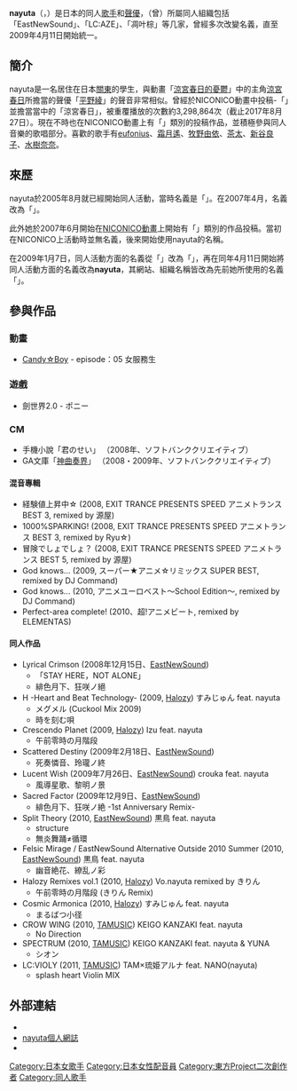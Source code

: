 {{blpunsourced|time=2020-01-05T06:17:38+00:00}}
{{lowercase}}
'''nayuta'''（{{lang-ja|なゆた}}，{{bd||9月27日|||}}）是日本的同人[[歌手|歌手]]和[[聲優|聲優]]，（曾）所屬同人組織包括「EastNewSound」、「LC:AZE」、「凋叶棕」等几家，曾經多次改變名義，直至2009年4月11日開始統一。

== 簡介 ==
nayuta是一名居住在日本[[关东地方|關東]]的學生，與動畫「[[涼宮春日的憂鬱|涼宮春日的憂鬱]]」中的主角[[涼宮春日|涼宮春日]]所擔當的聲優「[[平野綾|平野綾]]」的聲音非常相似。曾經於NICONICO動畫中投稿-「{{lang|ja|組曲『涼宮ハルヒの憂鬱』}}」並擔當當中的「涼宮春日」，被重覆播放的次數約3,298,864次（截止2017年8月27日）。現在不時也在NICONICO動畫上有「{{lang|ja|歌ってみた}}」類別的投稿作品，並積極參與同人音樂的歌唱部分。喜歡的歌手有[[eufonius|eufonius]]、[[霜月遙|霜月遙]]、[[牧野由依|牧野由依]]、[[茶太|茶太]]、[[新谷良子|新谷良子]]、[[水樹奈奈|水樹奈奈]]。

== 來歷 ==
nayuta於2005年8月就已經開始同人活動，當時名義是「{{lang|ja|葉月奈乃}}」。在2007年4月，名義改為「{{lang|ja|葉月なの}}」。

此外她於2007年6月開始在[[NICONICO動畫|NICONICO動畫]]上開始有「{{lang|ja|歌ってみた}}」類別的作品投稿。當初在NICONICO上活動時並無名義，後來開始使用nayuta的名稱。

在2009年1月7日，同人活動方面的名義從「{{lang|ja|葉月なの}}」改為「{{lang|ja|ななくさなゆ}}」，再在同年4月11日開始將同人活動方面的名義改為'''nayuta'''，其網站、組織名稱皆改為先前她所使用的名義「{{lang|ja|ななくさなゆ}}」。

== 參與作品 ==
=== 動畫 ===
*[[Candy☆Boy|Candy☆Boy]] - episode：05 女服務生
=== 遊戲 ===
*劍世界2.0 - ポニー
=== CM ===
*手機小說「君のせい」 （2008年、ソフトバンククリエイティブ）
*GA文庫「[[神曲奏界|神曲奏界]]」 （2008・2009年、ソフトバンククリエイティブ）
==== 混音專輯 ====
*経験値上昇中☆ (2008, EXIT TRANCE PRESENTS SPEED アニメトランス BEST 3, remixed by 源屋)
*1000%SPARKING! (2008, EXIT TRANCE PRESENTS SPEED アニメトランス BEST 3, remixed by Ryu☆)
*冒険でしょでしょ？ (2008, EXIT TRANCE PRESENTS SPEED アニメトランス BEST 5, remixed by 源屋)
*God knows... (2009, スーパー★アニメ☆リミックス SUPER BEST, remixed by DJ Command)
*God knows... (2010, アニメユーロベスト～School Edition～, remixed by DJ Command)
*Perfect-area complete! (2010、超!アニメビート, remixed by ELEMENTAS)
==== 同人作品 ====
* Lyrical Crimson (2008年12月15日、[[EastNewSound|EastNewSound]])
**「STAY HERE，NOT ALONE」
** 緋色月下、狂咲ノ絕 
* H -Heart and Beat Technology- (2009, [[Halozy|Halozy]]) すみじゅん feat. nayuta
** メグメル (Cuckool Mix 2009)
** 時を刻む唄
* Crescendo Planet (2009, [[Halozy|Halozy]]) Izu feat. nayuta
** 午前零時の月階段
* Scattered Destiny (2009年2月18日、[[EastNewSound|EastNewSound]])
** 死奏憐音、玲瓏ノ終
* Lucent Wish (2009年7月26日、[[EastNewSound|EastNewSound]]) crouka feat. nayuta
** 風導星歌、黎明ノ景
* Sacred Factor (2009年12月9日、[[EastNewSound|EastNewSound]])
** 緋色月下、狂咲ノ絶 -1st Anniversary Remix-
* Split Theory (2010, [[EastNewSound|EastNewSound]]) 黒鳥 feat. nayuta
** structure
** 無炎舞踊≠循環
* Felsic Mirage / EastNewSound Alternative Outside 2010 Summer (2010, [[EastNewSound|EastNewSound]]) 黒鳥 feat. nayuta
** 幽音絶花、繚乱ノ彩
* Halozy Remixes vol.1  (2010, [[Halozy|Halozy]]) Vo.nayuta remixed by きりん
** 午前零時の月階段 (きりん Remix)
* Cosmic Armonica (2010, [[Halozy|Halozy]]) すみじゅん feat. nayuta
** まるばつ小径
* CROW WING (2010, [[TAMUSIC|TAMUSIC]]) KEIGO KANZAKI feat. nayuta
** No Direction
* SPECTRUM (2010, [[TAMUSIC|TAMUSIC]]) KEIGO KANZAKI feat. nayuta & YUNA
** シオン
* LC:VIOLY (2011, [[TAMUSIC|TAMUSIC]]) TAM×琉姫アルナ feat. NANO(nayuta)
** splash heart Violin MIX

== 外部連結 ==
*{{official}}
*[http://7uta.seesaa.net/ nayuta個人網誌]{{Wayback|url=http://7uta.seesaa.net/ |date=20100408104625 }}
*{{Twitter|7utauta}}
[[Category:日本女歌手|Category:日本女歌手]]
[[Category:日本女性配音員|Category:日本女性配音員]]
[[Category:東方Project二次創作者|Category:東方Project二次創作者]]
[[Category:同人歌手|Category:同人歌手]]